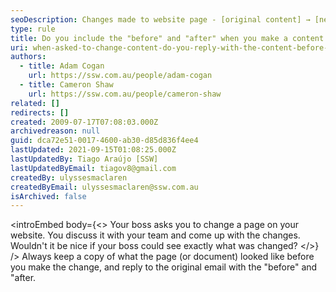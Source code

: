 ```yaml
---
seoDescription: Changes made to website page - [original content] → [new updated content].
type: rule
title: Do you include the "before" and "after" when you make a content change?
uri: when-asked-to-change-content-do-you-reply-with-the-content-before-and-after-the-change
authors:
  - title: Adam Cogan
    url: https://ssw.com.au/people/adam-cogan
  - title: Cameron Shaw
    url: https://ssw.com.au/people/cameron-shaw
related: []
redirects: []
created: 2009-07-17T07:08:03.000Z
archivedreason: null
guid: dca72e51-0017-4600-ab30-d85d836f4ee4
lastUpdated: 2021-09-15T01:08:25.000Z
lastUpdatedBy: Tiago Araújo [SSW]
lastUpdatedByEmail: tiagov8@gmail.com
createdBy: ulyssesmaclaren
createdByEmail: ulyssesmaclaren@ssw.com.au
isArchived: false
---
```


<introEmbed
  body={<>
Your boss asks you to change a page on your website. You discuss it with your team and come up with the changes. Wouldn't it be nice if your boss could see exactly what was changed?
  </>}
/>
Always keep a copy of what the page (or document) looked like before you make the change, and reply to the original email with the "before" and "after.

